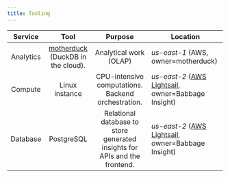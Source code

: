 ```yaml
---
title: Tooling
---
```


| **Service**      | **Tool**                                                                            | **Purpose**                                               | **Location**                  |
|:----------------:|:----------------------------------------------------------------------------------:|:---------------------------------------------------------:|-------------------------------|
| Analytics        | [motherduck](https://www.motherduck.com/) (DuckDB in the cloud).                    | Analytical work (OLAP)                                    | *us-east-1* (AWS, owner=motherduck)            |
| Compute          | Linux instance                                | CPU-intensive computations. Backend orchestration.        | *us-east-2* ([AWS Lightsail](https://aws.amazon.com/lightsail/), owner=Babbage Insight)             |
| Database         | PostgreSQL                                                  | Relational database to store generated insights for APIs and the frontend. | *us-east-2* ([AWS Lightsail](https://aws.amazon.com/lightsail/), owner=Babbage Insight)             |
